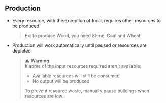 ## Production

- Every resource, with the exception of food, requires other resources to be produced.

    > Ex: to produce Wood, you need Stone, Coal and Wheat.

- Production will work automatically until paused or resources are depleted
    
    > ⚠️ **Warning**  
    > If some of the input resources required aren't available:
    > - Available resources will still be consumed
    > - No output will be produced
    > 
    > To prevent resource waste, manually pause buildings when resources are low.


